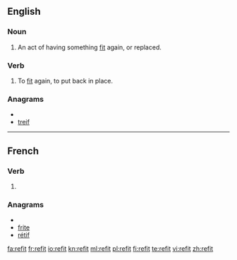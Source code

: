 {{also|refît}}
==English==

===Noun===
{{en-noun}}

# An act of having something [[fit]] again, or replaced.

===Verb===
{{en-verb|refits|refitting|refitted|refitted}}

# To [[fit]] again, to put back in place.

===Anagrams===
* {{alphagram|efirt}}
* [[treif#English|treif]]

----

==French==

===Verb===
{{fr-verb-form}}

# {{form of|[[third-person|Third-person]] [[singular]] [[past historic]]|refaire|lang=French}}

===Anagrams===
* {{alphagram|efirt}}
* [[frite#French|frite]]
* [[rétif#French|rétif]]

[[fa:refit]]
[[fr:refit]]
[[io:refit]]
[[kn:refit]]
[[ml:refit]]
[[pl:refit]]
[[fi:refit]]
[[te:refit]]
[[vi:refit]]
[[zh:refit]]